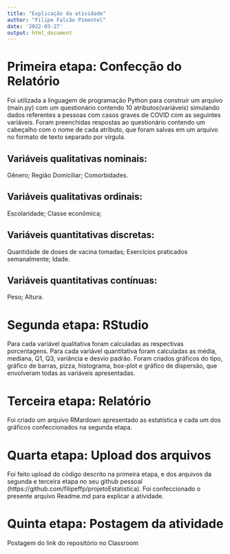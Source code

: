 ```yaml
---
title: "Explicação da atividade"
author: "Filipe Falcão Pimentel"
date: '2022-03-27'
output: html_document
---
```


# Primeira etapa: Confecção do Relatório
   Foi utilizada a linguagem de programação Python para construir um arquivo (main.py) com um questionário contendo 10 atributos(variáveis) simulando dados referentes a pessoas com casos graves de COVID com as seguintes variáveis.
   Foram preenchidas respostas ao questionário contendo um cabeçalho com o nome de cada atributo, que foram salvas em um arquivo no formato de texto separado por vírgula.
   
## Variáveis qualitativas nominais:
   Gênero;
   Região Domiciliar;
   Comorbidades.
   
## Variáveis qualitativas ordinais:
   Escolaridade;
   Classe econômica;
   
## Variáveis quantitativas discretas:
   Quantidade de doses de vacina tomadas;
   Exercícios praticados semanalmente;
   Idade.
   
## Variáveis quantitativas contínuas:
   Peso;
   Altura.

# Segunda etapa: RStudio
  Para cada variável qualitativa foram calculadas as respectivas porcentagens.
  Para cada variável quantitativa foram calculadas as média, mediana, Q1, Q3, variância e desvio padrão.
  Foram criados gráficos do tipo, gráfico de barras, pizza, histograma, box-plot e gráfico de dispersão, que envolveram todas as variáveis apresentadas.

# Terceira etapa: Relatório
  Foi criado um arquivo RMardown apresentado as estatística e cada um dos gráficos confeccionados na segunda etapa.
  
# Quarta etapa: Upload dos arquivos
  Foi feito upload do código descrito na primeira etapa, e dos arquivos da segunda e terceira etapa no seu github pessoal (https://github.com/filipeffp/projetoEstatistica).
  Foi confeccionado o presente arquivo Readme.md para explicar a atividade.
  
# Quinta etapa: Postagem da atividade
  Postagem do link do repositório no Classroom
